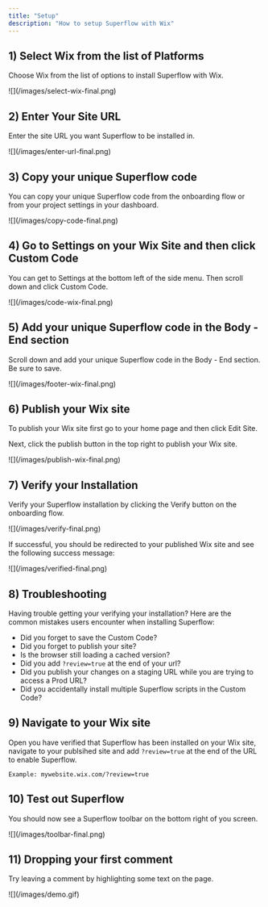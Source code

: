 ```yaml
---
title: "Setup"
description: "How to setup Superflow with Wix"
---
```




## 1) Select Wix from the list of Platforms

Choose Wix from the list of options to install Superflow with Wix.

<Frame>
![](/images/select-wix-final.png)
</Frame>

## 2) Enter Your Site URL

Enter the site URL you want Superflow to be installed in.

<Frame>
![](/images/enter-url-final.png)
</Frame>

## 3) Copy your unique Superflow code

You can copy your unique Superflow code from the onboarding flow or from your project settings in your dashboard.

<Frame>
![](/images/copy-code-final.png)
</Frame>

## 4) Go to Settings on your Wix Site and then click Custom Code

You can get to Settings at the bottom left of the side menu. Then scroll down and click Custom Code.

<Frame>
![](/images/code-wix-final.png)
</Frame>


## 5) Add your unique Superflow code in the Body - End section

Scroll down and add your unique Superflow code in the Body - End section. Be sure to save.

<Frame>
![](/images/footer-wix-final.png)
</Frame>

## 6) Publish your Wix site

To publish your Wix site first go to your home page and then click Edit Site. 

Next, click the publish button in the top right to publish your Wix site.

<Frame>
![](/images/publish-wix-final.png)
</Frame>


## 7) Verify your Installation

Verify your Superflow installation by clicking the Verify button on the onboarding flow.

<Frame>
![](/images/verify-final.png)
</Frame>

If successful, you should be redirected to your published Wix site and see the following success message:

<Frame>
![](/images/verified-final.png)
</Frame>

## 8) Troubleshooting

Having trouble getting your verifying your installation? Here are the common mistakes users encounter when installing Superflow:

 - Did you forget to save the Custom Code?
 - Did you forget to publish your site?
 - Is the browser still loading a cached version?
 - Did you add `?review=true` at the end of your url?
 - Did you publish your changes on a staging URL while you are trying to access a Prod URL?
 - Did you accidentally install multiple Superflow scripts in the Custom Code?


## 9) Navigate to your Wix site 

Open you have verified that Superflow has been installed on your Wix site, navigate to your publsihed site and add `?review=true` at the end of the URL to enable Superflow. 

`Example: mywebsite.wix.com/?review=true`


## 10) Test out Superflow

You should now see a Superflow toolbar on the bottom right of you screen.

<Frame>
![](/images/toolbar-final.png)
</Frame>




## 11) Dropping your first comment
Try leaving a comment by highlighting some text on the page.

<Frame>
![](/images/demo.gif)
</Frame>

